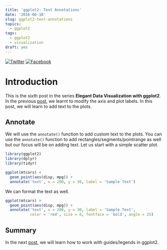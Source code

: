 ```yaml
---
title: 'ggplot2: Text Annotations'
date: '2016-06-10'
slug: ggplot2-text-annotations
topics:
  - ggplot2
tags:
  - ggplot2
  - visualization
draft: yes
---
```


[![Twitter](http://i.imgur.com/tXSoThF.png)](https://twitter.com/login?redirect_after_login=%2Fhome%3Fstatus)
[![Facebook](http://i.imgur.com/P3YfQoD.png)](https://www.facebook.com/sharer/sharer.php?u=)

# Introduction

This is the sixth post in the series **Elegant Data Visualization with ggplot2**. In the previous [post](http://www.rsquaredacademy.com/blog/post/axis-plot-labels/), we learnt to modify the axis and plot labels. In this post, we will learn to add text to the plots.

## Annotate

We will use the `annotate()` function to add custom text to the plots. You can use the `annotate()` function to add rectangles/segments/pointrange as well but our focus will be on adding text. Let us start with a simple scatter plot.

```r
library(ggplot2)
library(dplyr)
library(tidyr)
```

```r
ggplot(mtcars) +
  geom_point(aes(disp, mpg)) +
  annotate('text', x = 200, y = 30, label = 'Sample Text')
```

We can format the text as well.

```r
ggplot(mtcars) +
  geom_point(aes(disp, mpg)) +
  annotate('text', x = 200, y = 30, label = 'Sample Text',
           color = 'red', size = 6, fontface = 'bold', angle = 25)
```

## Summary

In the next [post](https://rsquaredacademy.github.io/blog/post/guides/), we will learn how to work with guides/legends in ggplot2.